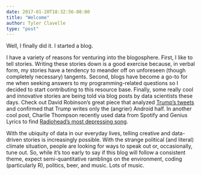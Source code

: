 ```yaml
---
date: 2017-01-20T18:32:56-08:00
title: "Welcome"
author: Tyler Clavelle
type: "post"
---
```


Well, I finally did it. I started a blog.

I have a variety of reasons for venturing into the blogosphere. First, I like to tell stories. Writing these stories down is a good exercise because, in verbal form, my stories have a tendency to meander off on unforeseen (though completely necessary) tangents. Second, blogs have become a go-to for me when seeking answers to my programming-related questions so I decided to start contributing to this resource base. Finally, some really cool and innovative stories are being told via blog posts by data scientists these days. Check out David Robinson's great piece that analyzed [Trump's tweets](http://varianceexplained.org/r/trump-tweets/) and confirmed that Trump writes only the (angrier) Android half. In another cool post, Charlie Thompson recently used data from Spotify and Genius Lyrics to find [Radiohead's most depressing song](http://rcharlie.com/2017-02-16-fitteR-happieR/). 

With the ubiquity of data in our everyday lives, telling creative and data-driven stories is increasingly possible. With the strange political (and literal) climate situation, people are looking for ways to speak out or, occasionally, tune out. So, while it's too early to say if this blog will follow a consistent theme, expect semi-quantitative ramblings on the environment, coding (particularly R), politics, beer, and music. Lots of music. 
